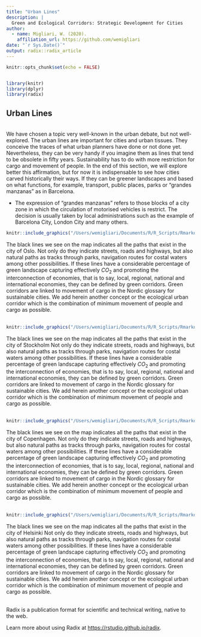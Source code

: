 ```yaml
---
title: "Urban Lines"
description: |
  Green and Ecological Corridors: Strategic Development for Cities
author:
  - name: Migliari, W. (2020). 
    affiliation_url: https://github.com/wemigliari
date: "`r Sys.Date()`"
output: radix::radix_article
---
```


```r
knitr::opts_chunk$set(echo = FALSE)


library(knitr)
library(dplyr)
library(radix)

```


## Urban Lines
\
We have chosen a topic very well-known in the urban debate, but not well-explored. The urban lines are important for cities and urban tissues. They conceive the traces of what urban planners have done or not done yet. Nevertheless, they can be very handy if you imagine them as lines that tend to be obsolete in fifty years. Sustainability has to do with more restriction for cargo and movement of people. In the end of this section, we will explore better this affirmation, but for now it is indispensable to see how cities carved historically their ways. If they can be greener landscapes and based on what functions, for example, transport, public places, parks or "grandes manzanas" as in Barcelona. 

* The expression of "grandes manzanas" refers to those blocks of a city zone in which the circulation of motorised vehicles is restrict. The decision is usually taken by local administrations such as the example of Barcelona City, London City and many others.
\

```r

knitr::include_graphics("/Users/wemigliari/Documents/R/R_Scripts/Rmarkdown/map/oslo.png")

```
The black lines we see on the map indicates all the paths that exist in the city of Oslo. Not only do they indicate streets, roads and highways, but also natural paths as tracks through parks, navigation routes for costal waters among other possibilities. If these lines have a considerable percentage of green landscape capturing effectively ${CO_2}$ and promoting the interconnection of economies, that is to say, local, regional, national and international economies, they can be defined by green corridors. Green corridors are linked to movement of cargo in the Nordic glossary for sustainable cities. We add herein another concept or the ecological urban corridor which is the combination of minimum movement of people and cargo as possible.
\
\

```r

knitr::include_graphics("/Users/wemigliari/Documents/R/R_Scripts/Rmarkdown/map/stockholm.png")

```
The black lines we see on the map indicates all the paths that exist in the city of Stockholm Not only do they indicate streets, roads and highways, but also natural paths as tracks through parks, navigation routes for costal waters among other possibilities. If these lines have a considerable percentage of green landscape capturing effectively ${CO_2}$ and promoting the interconnection of economies, that is to say, local, regional, national and international economies, they can be defined by green corridors. Green corridors are linked to movement of cargo in the Nordic glossary for sustainable cities. We add herein another concept or the ecological urban corridor which is the combination of minimum movement of people and cargo as possible.
\
\

```r
knitr::include_graphics("/Users/wemigliari/Documents/R/R_Scripts/Rmarkdown/map/copenhagen.png")

```
The black lines we see on the map indicates all the paths that exist in the city of Copenhagen. Not only do they indicate streets, roads and highways, but also natural paths as tracks through parks, navigation routes for costal waters among other possibilities. If these lines have a considerable percentage of green landscape capturing effectively ${CO_2}$ and promoting the interconnection of economies, that is to say, local, regional, national and international economies, they can be defined by green corridors. Green corridors are linked to movement of cargo in the Nordic glossary for sustainable cities. We add herein another concept or the ecological urban corridor which is the combination of minimum movement of people and cargo as possible.
\
\

```r
knitr::include_graphics("/Users/wemigliari/Documents/R/R_Scripts/Rmarkdown/map/helsinki.png")

```
The black lines we see on the map indicates all the paths that exist in the city of Helsinki Not only do they indicate streets, roads and highways, but also natural paths as tracks through parks, navigation routes for costal waters among other possibilities. If these lines have a considerable percentage of green landscape capturing effectively ${CO_2}$ and promoting the interconnection of economies, that is to say, local, regional, national and international economies, they can be defined by green corridors. Green corridors are linked to movement of cargo in the Nordic glossary for sustainable cities. We add herein another concept or the ecological urban corridor which is the combination of minimum movement of people and cargo as possible.
\
\




Radix is a publication format for scientific and technical writing, native to the web. 

Learn more about using Radix at <https://rstudio.github.io/radix>.





